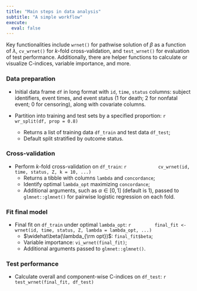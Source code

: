 ```yaml
---
title: "Main steps in data analysis"
subtitle: "A simple workflow"
execute:
  eval: false
---
```


Key functionalities include `wrnet()` for pathwise solution of $\beta$ as a function of $\lambda$, `cv_wrnet()` for $k$-fold cross-validation, and `test_wrnet()` for evaluation of test performance. Additionally, there are helper functions to calculate or visualize C-indices, variable importance, and more.

### Data preparation

-   Initial data frame `df` in long format with `id`, `time`, `status` columns: subject identifiers, event times, and event status (1 for death; 2 for nonfatal event; 0 for censoring), along with covariate columns.

-   Partition into training and test sets by a specified proportion:
    ```r
          wr_split(df, prop = 0.8)
    ```
    -   Returns a list of training data `df_train` and test data `df_test`;
    -   Default split stratified by outcome status.
    
### Cross-validation

-   Perform $k$-fold cross-validation on `df_train`:
    ```r
           cv_wrnet(id, time, status, Z, k = 10, ...) 
    ```
    -   Returns a tibble with columns `lambda` and `concordance`;
    -   Identify optimal `lambda_opt` maximizing `concordance`;
    -   Additional arguments, such as $\alpha\in[0, 1]$ (default is 1), passed to `glmnet::glmnet()` for pairwise logistic regression on each fold.
    
    
### Fit final model    
    
-   Final fit on `df_train` under optimal `lambda_opt`:
    ```r
        final_fit <- wrnet(id, time, status, Z, lambda = lambda_opt, ...)
    ```
    -   $\widehat\beta(\lambda_{\rm opt})$: `final_fit$beta`;
    -   Variable importance:  `vi_wrnet(final_fit)`;
    -   Additional arguments passed to `glmnet::glmnet()`.

### Test performance

-   Calculate overall and component-wise C-indices on `df_test`:
    ```r
          test_wrnet(final_fit, df_test)
    ```


  